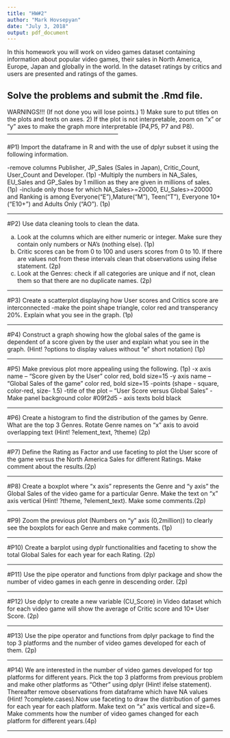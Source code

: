 ```yaml
---
title: "HW#2"
author: "Mark Hovsepyan"
date: "July 3, 2018"
output: pdf_document
---
```




In this homework you will work on video games dataset containing information about popular video games, their sales in North America, Europe, Japan and globally in the world. In the dataset ratings by critics and users are presented and ratings of the games. 

Solve the problems and submit the .Rmd file.
----------------------------------------------------------------------------

WARNINGS!!! (If not done you will lose points.)
1) Make sure to put titles on the plots and texts on axes.
2) If the plot is not interpretable, zoom on "x" or "y" axes to make the
graph more interpretable (P4,P5, P7 and P8).
--------------------------------------------------------

#P1)
Import the dataframe in R and with the use of dplyr subset it using the following information.

-remove columns Publisher, JP_Sales (Sales in Japan), Critic_Count, User_Count and Developer. (1p)
-Multiply the numbers in NA_Sales, EU_Sales and GP_Sales by 1 million as they are given in millions of sales. (1p)
-include only those for which NA_Sales>=20000, EU_Sales>=20000 and Ranking is among Everyone("E"),Mature("M"), Teen("T"), Everyone 10+("E10+") and Adults Only ("AO"). (1p)

----------------------------------------------------------------------------

#P2)
Use data cleaning tools to clean the data.

(a)
Look at the columns which are either numeric or integer. Make sure they contain only numbers or NA's (nothing else). (1p)
(b)
Critic scores can be from 0 to 100 and users scores from 0 to 10. If there are values not from these intervals clean that observations using ifelse statement. (2p)
(c)
Look at the Genres: check if all categories are unique and if not, clean them so that there are no duplicate names. (2p)

----------------------------------------------------------------------------

#P3)
Create a scatterplot displaying how User scores and Critics score are interconnected
-make the point shape triangle, color red and transperancy 20%. 
Explain what you see in the graph. (1p)

----------------------------------------------------------------------------

#P4)
Construct a graph showing how the global sales of the game is dependent of a score given by the user and explain what you see in the graph. (Hint! ?options to display values without "e" short notation) (1p)

----------------------------------------------------------------------------

#P5)
Make previous plot more appealing using the following. (1p)
-x axis name -- "Score given by the User" color red, bold size=15
-y axis name -- "Global Sales of the game" color red, bold size=15
-points (shape - square, color-red, size- 1.5)
-title of the plot -- "User Score versus Global Sales"
- Make panel background color #09f2d5
- axis texts bold black

----------------------------------------------------------------------------

#P6)
Create a histogram to find the distribution of the games by Genre. What are the top 3 Genres. Rotate Genre names on "x" axis to avoid overlapping text (Hint! ?element_text, ?theme) (2p)

----------------------------------------------------------------------------

#P7)
Define the Rating as Factor and use faceting to plot the User score of the game versus the North America Sales for different Ratings. Make comment about the results.(2p)

----------------------------------------------------------------------------

#P8)
Create a boxplot where "x axis" represents the Genre and "y axis" the Global Sales of the video game for a particular Genre. Make the text on "x" axis vertical (Hint! ?theme, ?element_text). Make some comments.(2p) 

----------------------------------------------------------------------------

#P9)
Zoom the previous plot (Numbers on "y" axis (0,2million)) to clearly see the boxplots for each Genre and make comments. (1p)

----------------------------------------------------------------------------

#P10)
Create a barplot using dyplr functionalities and faceting to show the total Global Sales for each year for each Rating. (2p)

----------------------------------------------------------------------------

#P11)
Use the pipe operator and functions from dplyr package and show the number of video games in each genre in descending order. (2p)

----------------------------------------------------------------------------

#P12)
Use dplyr to create a new variable (CU_Score) in Video dataset which for each video game will show the average of Critic score and 10* User Score. (2p)

----------------------------------------------------------------------------

#P13)
Use the pipe operator and functions from dplyr package to find the top 3 platforms and the number of video games developed for each of them. (2p)

----------------------------------------------------------------------------

#P14)
We are interested in the number of video games developed for top platforms for different years. Pick the top 3 platforms from previous problem and make other platforms as "Other" using dplyr (Hint! ifelse statement). Thereafter remove observations from dataframe which have NA values (Hint! ?complete.cases).Now use faceting to draw the distribution of games for each year for each platform. Make text on "x" axis vertical and size=6. Make comments how the number of video games changed for each platform for different years.(4p)

----------------------------------------------------------------------------

